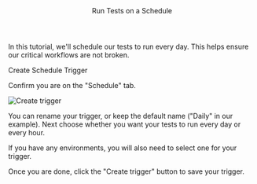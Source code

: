 

<Layout>

<Header>Run Tests on a Schedule</Header>

In this tutorial, we'll schedule our tests to run every day. This helps ensure our critical workflows are not broken.

<SubHeader>Create Schedule Trigger</SubHeader>

<CreateTrigger description="every day" />

Confirm you are on the "Schedule" tab.

<Image
  alt="Create trigger"
  height={531}
  src="/docs/run-tests-on-a-schedule/create-trigger.png"
  width={486}
/>

You can rename your trigger, or keep the default name ("Daily" in our example). Next choose whether you want your tests to run every day or every hour.

<ChooseTags />

If you have any <Link href="use-environment-variables">environments</Link>, you will also need to select one for your trigger.

Once you are done, click the "Create trigger" button to save your trigger.

<ViewRunHistory description="on a schedule" />

</Layout>
